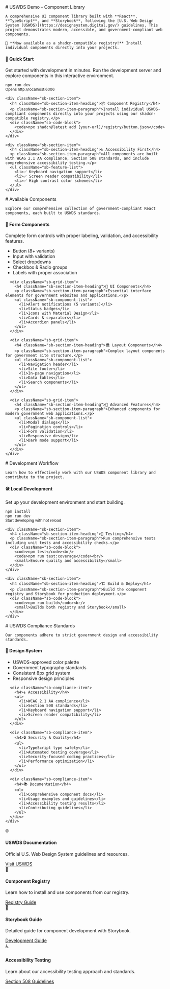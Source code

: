
<Meta title="Welcome" />

<div className="sb-container">
  <div className='sb-section-title'>
    # USWDS Demo - Component Library

    A comprehensive UI component library built with **React**, **TypeScript**, and **Storybook**, following the [U.S. Web Design System (USWDS)](https://designsystem.digital.gov/) guidelines. This project demonstrates modern, accessible, and government-compliant web components.

    🎯 **Now available as a shadcn-compatible registry!** Install individual components directly into your projects.
  </div>
  
  <div className="sb-section">
    <div className="sb-section-item">
      <h4 className="sb-section-item-heading">🚀 Quick Start</h4>
      <p className="sb-section-item-paragraph">Get started with development in minutes. Run the development server and explore components in this interactive environment.</p>
      <div className="sb-code-block">
        <code>npm run dev</code><br/>
        <small>Opens http://localhost:6006</small>
      </div>
    </div>
    
    <div className="sb-section-item">
      <h4 className="sb-section-item-heading">📦 Component Registry</h4>
      <p className="sb-section-item-paragraph">Install individual USWDS-compliant components directly into your projects using our shadcn-compatible registry.</p>
      <div className="sb-code-block">
        <code>npx shadcn@latest add [your-url]/registry/button.json</code>
      </div>
    </div>
    
    <div className="sb-section-item">
      <h4 className="sb-section-item-heading">♿ Accessibility First</h4>
      <p className="sb-section-item-paragraph">All components are built with WCAG 2.1 AA compliance, Section 508 standards, and include comprehensive accessibility testing.</p>
      <ul className="sb-feature-list">
        <li>✅ Keyboard navigation support</li>
        <li>✅ Screen reader compatibility</li>
        <li>✅ High contrast color schemes</li>
      </ul>
    </div>
  </div>
</div>

<div className="sb-container">
  <div className='sb-section-title'>
    # Available Components

    Explore our comprehensive collection of government-compliant React components, each built to USWDS standards.
  </div>

  <div className="sb-section">
    <div className="sb-features-grid">
      <div className="sb-grid-item">
        <h4 className="sb-section-item-heading">🔘 Form Components</h4>
        <p className="sb-section-item-paragraph">Complete form controls with proper labeling, validation, and accessibility features.</p>
        <ul className="sb-component-list">
          <li>Button (8+ variants)</li>
          <li>Input with validation</li>
          <li>Select dropdowns</li>
          <li>Checkbox & Radio groups</li>
          <li>Labels with proper association</li>
        </ul>
      </div>
      
      <div className="sb-grid-item">
        <h4 className="sb-section-item-heading">📱 UI Components</h4>
        <p className="sb-section-item-paragraph">Essential interface elements for government websites and applications.</p>
        <ul className="sb-component-list">
          <li>Alert notifications (5 variants)</li>
          <li>Status badges</li>
          <li>Icons with Material Design</li>
          <li>Cards & separators</li>
          <li>Accordion panels</li>
        </ul>
      </div>
      
      <div className="sb-grid-item">
        <h4 className="sb-section-item-heading">🏛️ Layout Components</h4>
        <p className="sb-section-item-paragraph">Complex layout components for government site structure.</p>
        <ul className="sb-component-list">
          <li>Navigation header</li>
          <li>Site footer</li>
          <li>In-page navigation</li>
          <li>Data tables</li>
          <li>Search components</li>
        </ul>
      </div>
      
      <div className="sb-grid-item">
        <h4 className="sb-section-item-heading">🎨 Advanced Features</h4>
        <p className="sb-section-item-paragraph">Enhanced components for modern government web applications.</p>
        <ul className="sb-component-list">
          <li>Modal dialogs</li>
          <li>Pagination controls</li>
          <li>Form validation</li>
          <li>Responsive design</li>
          <li>Dark mode support</li>
        </ul>
      </div>
    </div>
  </div>
</div>

<div className="sb-container">
  <div className='sb-section-title'>
    # Development Workflow

    Learn how to effectively work with our USWDS component library and contribute to the project.
  </div>

  <div className="sb-section">
    <div className="sb-section-item">
      <h4 className="sb-section-item-heading">🛠️ Local Development</h4>
      <p className="sb-section-item-paragraph">Set up your development environment and start building.</p>
      <div className="sb-code-block">
        <code>npm install</code><br/>
        <code>npm run dev</code><br/>
        <small>Start developing with hot reload</small>
      </div>
    </div>
    
    <div className="sb-section-item">
      <h4 className="sb-section-item-heading">🧪 Testing</h4>
      <p className="sb-section-item-paragraph">Run comprehensive tests including unit tests and accessibility checks.</p>
      <div className="sb-code-block">
        <code>npm test</code><br/>
        <code>npm run test:coverage</code><br/>
        <small>Ensure quality and accessibility</small>
      </div>
    </div>
    
    <div className="sb-section-item">
      <h4 className="sb-section-item-heading">🏗️ Build & Deploy</h4>
      <p className="sb-section-item-paragraph">Build the component registry and Storybook for production deployment.</p>
      <div className="sb-code-block">
        <code>npm run build</code><br/>
        <small>Builds both registry and Storybook</small>
      </div>
    </div>
  </div>
</div>

<div className="sb-container">
  <div className='sb-section-title'>
    # USWDS Compliance Standards

    Our components adhere to strict government design and accessibility standards.
  </div>

  <div className="sb-section">
    <div className="sb-compliance-grid">
      <div className="sb-compliance-item">
        <h4>🎨 Design System</h4>
        <ul>
          <li>USWDS-approved color palette</li>
          <li>Government typography standards</li>
          <li>Consistent 8px grid system</li>
          <li>Responsive design principles</li>
        </ul>
      </div>
      
      <div className="sb-compliance-item">
        <h4>♿ Accessibility</h4>
        <ul>
          <li>WCAG 2.1 AA compliance</li>
          <li>Section 508 standards</li>
          <li>Keyboard navigation support</li>
          <li>Screen reader compatibility</li>
        </ul>
      </div>
      
      <div className="sb-compliance-item">
        <h4>🔒 Security & Quality</h4>
        <ul>
          <li>TypeScript type safety</li>
          <li>Automated testing coverage</li>
          <li>Security-focused coding practices</li>
          <li>Performance optimization</li>
        </ul>
      </div>
      
      <div className="sb-compliance-item">
        <h4>📚 Documentation</h4>
        <ul>
          <li>Comprehensive component docs</li>
          <li>Usage examples and guidelines</li>
          <li>Accessibility testing results</li>
          <li>Contributing guidelines</li>
        </ul>
      </div>
    </div>
  </div>
</div>

<div className="sb-section sb-resources">
  <div className="sb-section-item">
    <div className="sb-resource-icon">🌐</div>
    <div>
      <h4>USWDS Documentation</h4>
      <p>Official U.S. Web Design System guidelines and resources.</p>
      <a href="https://designsystem.digital.gov/" target="_blank">
        Visit USWDS
      </a>
    </div>
  </div>
  
  <div className="sb-section-item">
    <div className="sb-resource-icon">📖</div>
    <div>
      <h4>Component Registry</h4>
      <p>Learn how to install and use components from our registry.</p>
      <a href="./REGISTRY_USAGE.md" target="_blank">
        Registry Guide
      </a>
    </div>
  </div>
  
  <div className="sb-section-item">
    <div className="sb-resource-icon">🧪</div>
    <div>
      <h4>Storybook Guide</h4>
      <p>Detailed guide for component development with Storybook.</p>
      <a href="./STORYBOOK_GUIDE.md" target="_blank">
        Development Guide
      </a>
    </div>
  </div>
  
  <div className="sb-section-item">
    <div className="sb-resource-icon">♿</div>
    <div>
      <h4>Accessibility Testing</h4>
      <p>Learn about our accessibility testing approach and standards.</p>
      <a href="https://www.section508.gov/" target="_blank">
        Section 508 Guidelines
      </a>
    </div>
  </div>
</div>

<style>
  {`
  .sb-container {
    margin-bottom: 48px;
  }

  .sb-section {
    width: 100%;
    display: flex;
    flex-direction: row;
    gap: 20px;
  }

  .sb-section-title {
    margin-bottom: 32px;
  }

  .sb-section a:not(h1 a, h2 a, h3 a) {
    font-size: 14px;
  }

  .sb-section-item, .sb-grid-item {
    flex: 1;
    display: flex;
    flex-direction: column;
  }

  .sb-section-item-heading {
    padding-top: 20px !important;
    padding-bottom: 5px !important;
    margin: 0 !important;
  }
  
  .sb-section-item-paragraph {
    margin: 0;
    padding-bottom: 10px;
  }

  .sb-features-grid {
    display: grid;
    grid-template-columns: repeat(2, 1fr);
    grid-gap: 32px 20px;
  }

  .sb-compliance-grid {
    display: grid;
    grid-template-columns: repeat(2, 1fr);
    grid-gap: 32px 20px;
  }

  .sb-compliance-item h4 {
    margin-bottom: 12px;
    color: #005ea2;
  }

  .sb-compliance-item ul {
    margin: 0;
    padding-left: 16px;
    list-style-type: none;
  }

  .sb-compliance-item li {
    margin-bottom: 8px;
    position: relative;
  }

  .sb-compliance-item li:before {
    content: "✓";
    color: #00a91c;
    font-weight: bold;
    position: absolute;
    left: -16px;
  }

  .sb-code-block {
    background: #f1f3f4;
    border: 1px solid #dfe1e2;
    border-radius: 4px;
    padding: 16px;
    font-family: 'Roboto Mono', monospace;
    margin: 12px 0;
  }

  .sb-code-block code {
    background: none;
    font-size: 14px;
    color: #1b1b1b;
  }

  .sb-code-block small {
    color: #71767a;
    font-size: 12px;
  }

  .sb-feature-list, .sb-component-list {
    margin: 12px 0;
    padding-left: 0;
    list-style: none;
  }

  .sb-feature-list li, .sb-component-list li {
    margin-bottom: 8px;
    padding-left: 16px;
    position: relative;
  }

  .sb-component-list li:before {
    content: "•";
    color: #005ea2;
    position: absolute;
    left: 0;
  }

  .sb-resources {
    display: grid;
    grid-template-columns: repeat(2, 1fr);
    grid-gap: 24px;
    margin-top: 48px;
    padding-top: 48px;
    border-top: 1px solid #dfe1e2;
  }

  .sb-resource-icon {
    font-size: 24px;
    margin-bottom: 12px;
  }

  .sb-resources h4 {
    margin: 0 0 8px 0;
    color: #1b1b1b;
  }

  .sb-resources p {
    margin: 0 0 12px 0;
    color: #71767a;
    font-size: 14px;
  }

  @media screen and (max-width: 800px) {
    .sb-features-grid, .sb-compliance-grid {
      grid-template-columns: repeat(1, 1fr);
    }
    
    .sb-resources {
      grid-template-columns: repeat(1, 1fr);
    }
  }

  @media screen and (max-width: 600px) {
    .sb-section {
      flex-direction: column;
    }

    .sb-features-grid, .sb-compliance-grid {
      grid-template-columns: repeat(1, 1fr);
    }

    .sb-resources {
      grid-template-columns: repeat(1, 1fr);
    }
  }
  `}
</style>